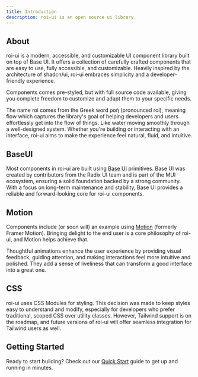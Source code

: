 ```yaml
---
title: Introduction
description: roi-ui is an open source ui library.
---
```



## About
roi-ui is a modern, accessible, and customizable UI component library built on top of Base UI. It offers a collection of carefully crafted components that are easy to use, fully accessible, and customizable. Heavily inspired by the architecture of shadcn/ui, roi-ui embraces simplicity and a developer-friendly experience.

Components comes pre-styled, but with full source code available, giving you complete freedom to customize and adapt them to your specific needs.

The name roi comes from the Greek word ροή (pronounced roí), meaning flow which captures the library's goal of helping developers and users effortlessly get into the flow of things. Like water moving smoothly through a well-designed system. Whether you're building or interacting with an interface, roi-ui aims to make the experience feel natural, fluid, and intuitive.



## BaseUI

Most components in roi-ui are built using [Base UI](https://base-ui.com/) primitives. Base UI was created by contributors from the Radix UI team and is part of the MUI ecosystem, ensuring a solid foundation backed by a strong community. With a focus on long-term maintenance and stability, Base UI provides a reliable and forward-looking core for roi-ui components.

## Motion

Components include (or soon will) an example using [Motion](https://motion.dev/) (formerly Framer Motion). Bringing delight to the end user is a core philosophy of roi-ui, and Motion helps achieve that.

Thoughtful animations enhance the user experience by providing visual feedback, guiding attention, and making interactions feel more intuitive and polished. They add a sense of liveliness that can transform a good interface into a great one.

## CSS

roi-ui uses CSS Modules for styling. This decision was made to keep styles easy to understand and modify, especially for developers who prefer traditional, scoped CSS over utility classes. However, Tailwind support is on the roadmap, and future versions of roi-ui will offer seamless integration for Tailwind users as well.


## Getting Started

Ready to start building? Check out our [Quick Start](/docs/start) guide to get up and running in minutes.
